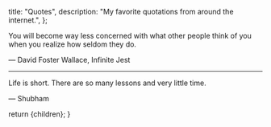   title: "Quotes",
  description: "My favorite quotations from around the internet.",
};

You will become way less concerned with what other people think of you when you realize how seldom they do.

— David Foster Wallace, Infinite Jest

---

Life is short. There are so many lessons and very little time.

— Shubham

  return <ContentLayout metadata={metadata}>{children}</ContentLayout>;
}
